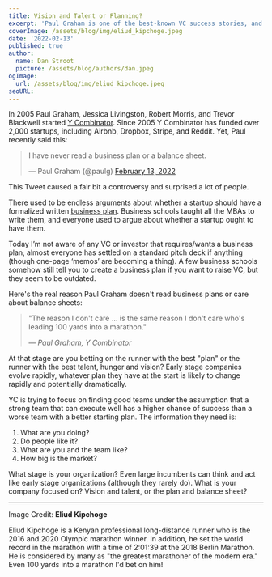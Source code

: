 ```yaml
---
title: Vision and Talent or Planning?
excerpt: 'Paul Graham is one of the best-known VC success stories, and is a founder of Y Combinator. Since 2005 Y Combinator has funded over 2,000 startups, including Airbnb, Dropbox, Stripe, and Reddit. Paul has never read a business plan or a balance sheet. Why not?'
coverImage: /assets/blog/img/eliud_kipchoge.jpeg
date: '2022-02-13'
published: true
author:
  name: Dan Stroot
  picture: /assets/blog/authors/dan.jpeg
ogImage:
  url: /assets/blog/img/eliud_kipchoge.jpeg
seoURL:
---
```


In 2005 Paul Graham, Jessica Livingston, Robert Morris, and Trevor Blackwell started [Y Combinator](https://www.ycombinator.com/). Since 2005 Y Combinator has funded over 2,000 startups, including Airbnb, Dropbox, Stripe, and Reddit. Yet, Paul recently said this:

<blockquote className='twitter-tweet'>
	<p lang='en' dir='ltr'>
		I have never read a business plan or a balance sheet.
	</p>
	— Paul Graham (@paulg) <a href='https://twitter.com/paulg/status/1492682253612113921?ref_src=twsrc%5Etfw'>February 13, 2022</a>
</blockquote>
<script async src='https://platform.twitter.com/widgets.js' charSet='utf-8'></script>

This Tweet caused a fair bit a controversy and surprised a lot of people.

There used to be endless arguments about whether a startup should have a formalized written [business plan](https://en.m.wikipedia.org/wiki/Business_plan). Business schools taught all the MBAs to write them, and everyone used to argue about whether a startup ought to have them.

Today I’m not aware of any VC or investor that requires/wants a business plan, almost everyone has settled on a standard pitch deck if anything (though one-page ‘memos’ are becoming a thing). A few business schools somehow still tell you to create a business plan if you want to raise VC, but they seem to be outdated.

Here's the real reason Paul Graham doesn't read business plans or care about balance sheets:

> "The reason I don't care ... is the same reason I don't care who's leading 100 yards into a marathon."
>
> <cite>&mdash; Paul Graham, Y Combinator</cite>

At that stage are you betting on the runner with the best "plan" or the runner with the best talent, hunger and vision? Early stage companies evolve rapidly, whatever plan they have at the start is likely to change rapidly and potentially dramatically.

YC is trying to focus on finding good teams under the assumption that a strong team that can execute well has a higher chance of success than a worse team with a better starting plan. The information they need is:

1. What are you doing?
2. Do people like it?
3. What are you and the team like?
4. How big is the market?

What stage is your organization? Even large incumbents can think and act like early stage organizations (although they rarely do). What is your company focused on? Vision and talent, or the plan and balance sheet?

---

Image Credit: **Eliud Kipchoge**

<span className='text-sm'>
	Eliud Kipchoge is a Kenyan professional long-distance runner who is the 2016 and 2020 Olympic
	marathon winner. In addition, he set the world record in the marathon with a time of 2:01:39 at
	the 2018 Berlin Marathon. He is considered by many as "the greatest marathoner of the modern era."
	Even 100 yards into a marathon I'd bet on him!
</span>
